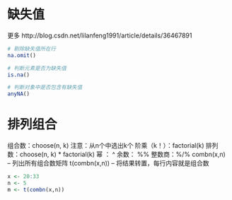 
# 缺失值

更多
http://blog.csdn.net/lilanfeng1991/article/details/36467891


```{r}
# 剔除缺失值所在行
na.omit()

# 判断元素是否为缺失值
is.na()

# 判断对象中是否包含有缺失值
anyNA()

```

# 排列组合
组合数：choose(n, k)
注意：从n个中选出k个
阶乘（k！）：factorial(k)
排列数：choose(n, k) * factorial(k)
幂 ： ^
余数： %%
整数商：%/%
combn(x,n) -- 列出所有组合数矩阵
t(combn(x,n)) -- 将结果转置，每行内容就是组合数

```{r}


x <- 20:33
n <- 5
m <- t(combn(x,n))
```
